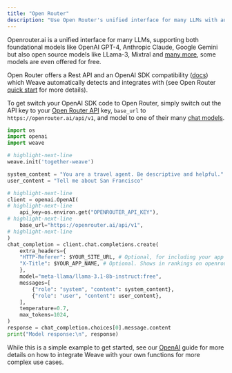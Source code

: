```yaml
---
title: "Open Router"
description: "Use Open Router's unified interface for many LLMs with automatic Weave integration"
---
```


Openrouter.ai is a unified interface for many LLMs, supporting both foundational models like OpenAI GPT-4, Anthropic Claude, Google Gemini but also open source models like LLama-3, Mixtral and [many more](https://openrouter.ai/models), some models are even offered for free. 

Open Router offers a Rest API and an OpenAI SDK compatibility ([docs](https://docs.together.ai/docs/openai-api-compatibility)) which Weave automatically detects and integrates with (see Open Router [quick start](https://openrouter.ai/docs/quick-start) for more details).

To get switch your OpenAI SDK code to Open Router, simply switch out the API key to your [Open Router API](https://openrouter.ai/docs/api-keys) key, `base_url` to `https://openrouter.ai/api/v1`, and model to one of their many [chat models](https://openrouter.ai/docs/models).

```python
import os
import openai
import weave

# highlight-next-line
weave.init('together-weave')

system_content = "You are a travel agent. Be descriptive and helpful."
user_content = "Tell me about San Francisco"

# highlight-next-line
client = openai.OpenAI(
# highlight-next-line
    api_key=os.environ.get("OPENROUTER_API_KEY"),
# highlight-next-line
    base_url="https://openrouter.ai/api/v1",
# highlight-next-line
)
chat_completion = client.chat.completions.create(
    extra_headers={
    "HTTP-Referer": $YOUR_SITE_URL, # Optional, for including your app on openrouter.ai rankings.
    "X-Title": $YOUR_APP_NAME, # Optional. Shows in rankings on openrouter.ai.
    },
    model="meta-llama/llama-3.1-8b-instruct:free",
    messages=[
        {"role": "system", "content": system_content},
        {"role": "user", "content": user_content},
    ],
    temperature=0.7,
    max_tokens=1024,
)
response = chat_completion.choices[0].message.content
print("Model response:\n", response)
```

While this is a simple example to get started, see our [OpenAI](/guides/integrations/openai#track-your-own-ops) guide for more details on how to integrate Weave with your own functions for more complex use cases.
